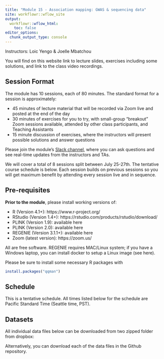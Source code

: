 ```yaml
---
title: "Module 15 - Association mapping: GWAS & sequencing data"
site: workflowr::wflow_site
output:
  workflowr::wflow_html:
    toc: false
editor_options:
  chunk_output_type: console
---
```



Instructors: Loic Yengo & Joelle Mbatchou

You will find on this website link to lecture slides, exercises including some solutions, and link to the class video recordings.


## Session Format
The module has 10 sessions, each of 80 minutes. The standard format for a session is approximately:

* 45 minutes of lecture material that will be recorded via Zoom live and posted at the end of the day
* 30 minutes of exercises for you to try, with small-group "breakout" Zoom sessions available, attended by other class participants, and Teaching Assistants
* 15 minute discussion of exercises, where the instructors will present possible solutions and answer questions

Please join the module's [Slack channel](www.expage.com), where you can ask questions and see real-time updates from the instructors and TAs.

We will cover a total of 8 sessions split between July 25-27th. The tentative course schedule is below.
Each session builds on previous sessions so you will get maximum benefit by attending every session live and in sequence.


## Pre-requisites

**Prior to the module**, please install working versions of:

* R (Version 4.1+): https://www.r-project.org/
* RStudio (Version 1.4+): https://rstudio.com/products/rstudio/download/
* PLINK (Version 1.9): available here
* PLINK (Version 2.0): available here
* REGENIE (Version 3.1.1+): available here
* Zoom (latest version): https://zoom.us/

All are free software. 
REGENIE requires MAC/Linux system; if you have a Windows laptop, you can install docker to setup a Linux image (see here).

Please be sure to install some necessary R packages with 
```r
install.packages("qqman")
```

## Schedule

This is a tentative schedule. All times listed below for the schedule are Pacific Standard Time (Seattle time, PST).

## Datasets

All individual data files below can be downloaded from two zipped folder from dropbox:

Alternatively, you can download each of the data files in the Github repository.
